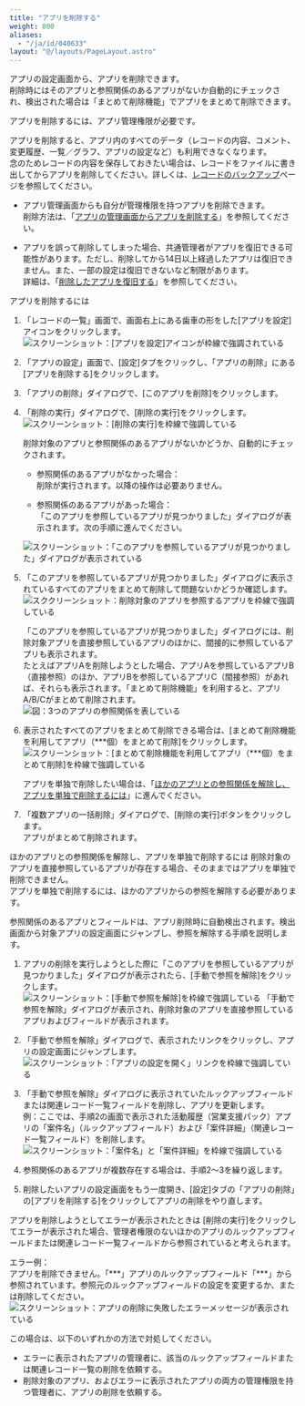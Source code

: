 ```yaml
---
title: "アプリを削除する"
weight: 800
aliases:
  - "/ja/id/040633"
layout: "@/layouts/PageLayout.astro"
---
```




アプリの設定画面から、アプリを削除できます。  
削除時にはそのアプリと参照関係のあるアプリがないか自動的にチェックされ、検出された場合は「まとめて削除機能」でアプリをまとめて削除できます。

アプリを削除するには、アプリ管理権限が必要です。

<Warning>

アプリを削除すると、アプリ内のすべてのデータ（レコードの内容、コメント、変更履歴、一覧／グラフ、アプリの設定など）も利用できなくなります。  
念のためレコードの内容を保存しておきたい場合は、レコードをファイルに書き出してからアプリを削除してください。詳しくは、[レコードのバックアップ](/k/ja/id/04030.html)ページを参照してください。


</Warning>

<Note>

* アプリ管理画面からも自分が管理権限を持つアプリを削除できます。  
  削除方法は、「[アプリの管理画面からアプリを削除する](/k/ja/id/04013.html)」を参照してください。

* アプリを誤って削除してしまった場合、<Slash />共通管理者がアプリを復旧できる可能性があります。ただし、削除してから14日以上経過したアプリは復旧できません。また、一部の設定は復旧できないなど制限があります。  
  詳細は、「[削除したアプリを復旧する](/k/ja/id/04016.html)」を参照してください。


</Note>

<Heading id="create_app_delete_app_10">アプリを削除するには</Heading>
1. 「レコードの一覧」画面で、画面右上にある歯車の形をした[アプリを設定]アイコンをクリックします。  
   <Img src="/k/kintone/img/settings_new_icon.png" alt="スクリーンショット：[アプリを設定]アイコンが枠線で強調されている" />

1. 「アプリの設定」画面で、[設定]タブをクリックし、「アプリの削除」にある[アプリを削除する]をクリックします。

1. 「アプリの削除」ダイアログで、[このアプリを削除]をクリックします。

1. 「削除の実行」ダイアログで、[削除の実行]をクリックします。  
   <Img src="/k/kintone/img-ja/delete_app_img3.png" alt="スクリーンショット：[削除の実行]を枠線で強調している" />

   削除対象のアプリと参照関係のあるアプリがないかどうか、自動的にチェックされます。

    * 参照関係のあるアプリがなかった場合：  
    削除が実行されます。以降の操作は必要ありません。

    * 参照関係のあるアプリがあった場合：  
    「このアプリを参照しているアプリが見つかりました」ダイアログが表示されます。次の手順に進んでください。  
    <Img src="/k/kintone/img-ja/delete_app_img4.png" alt="スクリーンショット：「このアプリを参照しているアプリが見つかりました」ダイアログが表示されている" />

1. 「このアプリを参照しているアプリが見つかりました」ダイアログに表示されているすべてのアプリをまとめて削除して問題ないかどうか確認します。  
   <Img src="/k/kintone/img-ja/delete_app_img5.png" alt="スククリーンショット：削除対象のアプリを参照するアプリを枠線で強調している" />

   <Note>

   「このアプリを参照しているアプリが見つかりました」ダイアログには、削除対象アプリを直接参照しているアプリのほかに、間接的に参照しているアプリも表示されます。  
   たとえばアプリAを削除しようとした場合、アプリAを参照しているアプリB（直接参照）のほか、アプリBを参照しているアプリC（間接参照）があれば、それらも表示されます。「まとめて削除機能」を利用すると、アプリA/B/Cがまとめて削除されます。
   <Img src="/k/kintone/img-ja/delete_app_img10.png" alt="図：3つのアプリの参照関係を表している" />

   
   </Note>

1. 表示されたすべてのアプリをまとめて削除できる場合は、[まとめて削除機能を利用してアプリ（\*\*\*個）をまとめて削除]をクリックします。  
   <Img src="/k/kintone/img-ja/delete_app_img6.png" alt="スクリーンショット：[まとめて削除機能を利用してアプリ（***個）をまとめて削除]を枠線で強調している" />

   <Hint>

   アプリを単独で削除したい場合は、「[ほかのアプリとの参照関係を解除し、アプリを単独で削除するには](#create_app_delete_app_1020)」に進んでください。

   
   </Hint>

1. 「複数アプリの一括削除」ダイアログで、[削除の実行]ボタンをクリックします。  
  アプリがまとめて削除されます。

<Heading level={3} id="create_app_delete_app_1020">ほかのアプリとの参照関係を解除し、アプリを単独で削除するには</Heading>
削除対象のアプリを直接参照しているアプリが存在する場合、そのままではアプリを単独で削除できません。  
アプリを単独で削除するには、ほかのアプリからの参照を解除する必要があります。

参照関係のあるアプリとフィールドは、アプリ削除時に自動検出されます。検出画面から対象アプリの設定画面にジャンプし、参照を解除する手順を説明します。

1. アプリの削除を実行しようとした際に「このアプリを参照しているアプリが見つかりました」ダイアログが表示されたら、[手動で参照を解除]をクリックします。  
   <Img src="/k/kintone/img-ja/delete_app_img7.png" alt="スクリーンショット：[手動で参照を解除]を枠線で強調している" />
  「手動で参照を解除」ダイアログが表示され、削除対象のアプリを直接参照しているアプリおよびフィールドが表示されます。

1. 「手動で参照を解除」ダイアログで、表示されたリンクをクリックし、アプリの設定画面にジャンプします。  
   <Img src="/k/kintone/img-ja/delete_app_img8.png" alt="スクリーンショット：「アプリの設定を開く」リンクを枠線で強調している" />

1. 「手動で参照を解除」ダイアログに表示されていたルックアップフィールドまたは関連レコード一覧フィールドを削除し、アプリを更新します。  
  例：ここでは、手順2の画面で表示された活動履歴（営業支援パック）アプリの「案件名」（ルックアップフィールド）および「案件詳細」（関連レコード一覧フィールド）を削除します。  
   <Img src="/k/kintone/img-ja/delete_app_img9.png" alt="スクリーンショット：「案件名」と「案件詳細」を枠線で強調している" />

1. 参照関係のあるアプリが複数存在する場合は、手順2～3を繰り返します。

1. 削除したいアプリの設定画面をもう一度開き、[設定]タブの「アプリの削除」の[アプリを削除する]をクリックしてアプリの削除をやり直します。

<Heading id="create_app_delete_app_20">アプリを削除しようとしてエラーが表示されたときは</Heading>
[削除の実行]をクリックしてエラーが表示された場合、管理者権限のないほかのアプリのルックアップフィールドまたは関連レコード一覧フィールドから参照されていると考えられます。

エラー例：  
アプリを削除できません。「\*\*\*」アプリのルックアップフィールド「\*\*\*」から参照されています。参照元のルックアップフィールドの設定を変更するか、または削除してください。
<Img src="/k/kintone/img-ja/delete_appback_15_1.jpg" alt="スクリーンショット：アプリの削除に失敗したエラーメッセージが表示されている" />

この場合は、以下のいずれかの方法で対処してください。

* エラーに表示されたアプリの管理者に、該当のルックアップフィールドまたは関連レコード一覧の削除を依頼する。
* 削除対象のアプリ、およびエラーに表示されたアプリの両方の管理権限を持つ管理者に、アプリの削除を依頼する。
